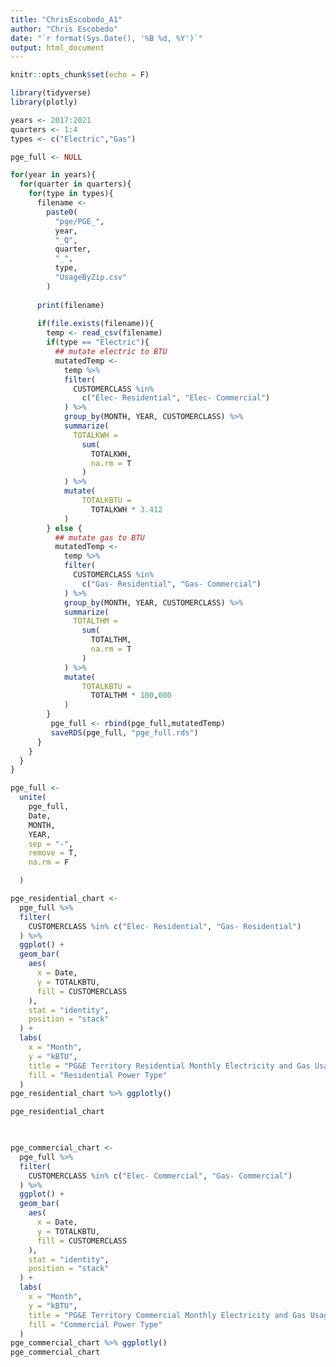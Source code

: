 ```yaml
---
title: "ChrisEscobedo_A1"
author: "Chris Escobedo"
date: "`r format(Sys.Date(), '%B %d, %Y')`"
output: html_document
---
```


```r
knitr::opts_chunk$set(echo = F)
```

```r
library(tidyverse)
library(plotly)
```

```r
years <- 2017:2021
quarters <- 1:4
types <- c("Electric","Gas")

pge_full <- NULL

for(year in years){
  for(quarter in quarters){
    for(type in types){
      filename <- 
        paste0(
          "pge/PGE_",
          year,
          "_Q",
          quarter,
          "_",
          type,
          "UsageByZip.csv"
        )
      
      print(filename)
      
      if(file.exists(filename)){
        temp <- read_csv(filename)
        if(type == "Electric"){
          ## mutate electric to BTU
          mutatedTemp <- 
            temp %>% 
            filter(
              CUSTOMERCLASS %in%
                c("Elec- Residential", "Elec- Commercial")
            ) %>% 
            group_by(MONTH, YEAR, CUSTOMERCLASS) %>% 
            summarize(
              TOTALKWH = 
                sum(
                  TOTALKWH,
                  na.rm = T
                )
            ) %>% 
            mutate(
                TOTALKBTU =
                  TOTALKWH * 3.412
            )
        } else {
          ## mutate gas to BTU
          mutatedTemp <- 
            temp %>% 
            filter(
              CUSTOMERCLASS %in%
                c("Gas- Residential", "Gas- Commercial")
            ) %>% 
            group_by(MONTH, YEAR, CUSTOMERCLASS) %>% 
            summarize(
              TOTALTHM = 
                sum(
                  TOTALTHM,
                  na.rm = T
                )
            ) %>% 
            mutate(
                TOTALKBTU =
                  TOTALTHM * 100,000
            )
        }
         pge_full <- rbind(pge_full,mutatedTemp)
         saveRDS(pge_full, "pge_full.rds")
      }
    }  
  }
}  
```

```r
pge_full <-
  unite(
    pge_full,
    Date,
    MONTH,
    YEAR,
    sep = "-",
    remove = T,
    na.rm = F

  )
```


```r
pge_residential_chart <-
  pge_full %>%
  filter(
    CUSTOMERCLASS %in% c("Elec- Residential", "Gas- Residential")
  ) %>% 
  ggplot() +
  geom_bar(
    aes(
      x = Date,
      y = TOTALKBTU,
      fill = CUSTOMERCLASS
    ),
    stat = "identity",
    position = "stack"
  ) +
  labs(
    x = "Month",
    y = "kBTU",
    title = "PG&E Territory Residential Monthly Electricity and Gas Usage, 2017-2021",
    fill = "Residential Power Type"
  )
pge_residential_chart %>% ggplotly()

pge_residential_chart


  
pge_commercial_chart <-
  pge_full %>%
  filter(
    CUSTOMERCLASS %in% c("Elec- Commercial", "Gas- Commercial")
  ) %>% 
  ggplot() +
  geom_bar(
    aes(
      x = Date,
      y = TOTALKBTU,
      fill = CUSTOMERCLASS
    ),
    stat = "identity",
    position = "stack"
  ) +
  labs(
    x = "Month",
    y = "kBTU",
    title = "PG&E Territory Commercial Monthly Electricity and Gas Usage, 2017-2021",
    fill = "Commercial Power Type"
  )
pge_commercial_chart %>% ggplotly()
pge_commercial_chart  





```



